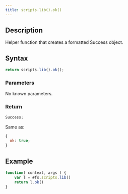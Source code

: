 ```yaml
---
title: scripts.lib().ok()
---
```


## Description

Helper function that creates a formatted Success object.

## Syntax

```js
return scripts.lib().ok();
```

### Parameters

No known parameters.

### Return

```js
Success;
```

Same as:

```js
{
  ok: true;
}
```

## Example

```js
function( context, args ) {
    var l = #fs.scripts.lib()
    return l.ok()
}
```
